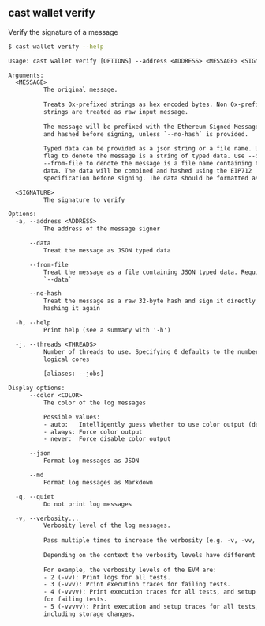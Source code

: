 ## cast wallet verify

Verify the signature of a message

```bash
$ cast wallet verify --help
```

```txt
Usage: cast wallet verify [OPTIONS] --address <ADDRESS> <MESSAGE> <SIGNATURE>

Arguments:
  <MESSAGE>
          The original message.
          
          Treats 0x-prefixed strings as hex encoded bytes. Non 0x-prefixed
          strings are treated as raw input message.
          
          The message will be prefixed with the Ethereum Signed Message header
          and hashed before signing, unless `--no-hash` is provided.
          
          Typed data can be provided as a json string or a file name. Use --data
          flag to denote the message is a string of typed data. Use --data
          --from-file to denote the message is a file name containing typed
          data. The data will be combined and hashed using the EIP712
          specification before signing. The data should be formatted as JSON.

  <SIGNATURE>
          The signature to verify

Options:
  -a, --address <ADDRESS>
          The address of the message signer

      --data
          Treat the message as JSON typed data

      --from-file
          Treat the message as a file containing JSON typed data. Requires
          `--data`

      --no-hash
          Treat the message as a raw 32-byte hash and sign it directly without
          hashing it again

  -h, --help
          Print help (see a summary with '-h')

  -j, --threads <THREADS>
          Number of threads to use. Specifying 0 defaults to the number of
          logical cores
          
          [aliases: --jobs]

Display options:
      --color <COLOR>
          The color of the log messages

          Possible values:
          - auto:   Intelligently guess whether to use color output (default)
          - always: Force color output
          - never:  Force disable color output

      --json
          Format log messages as JSON

      --md
          Format log messages as Markdown

  -q, --quiet
          Do not print log messages

  -v, --verbosity...
          Verbosity level of the log messages.
          
          Pass multiple times to increase the verbosity (e.g. -v, -vv, -vvv).
          
          Depending on the context the verbosity levels have different meanings.
          
          For example, the verbosity levels of the EVM are:
          - 2 (-vv): Print logs for all tests.
          - 3 (-vvv): Print execution traces for failing tests.
          - 4 (-vvvv): Print execution traces for all tests, and setup traces
          for failing tests.
          - 5 (-vvvvv): Print execution and setup traces for all tests,
          including storage changes.
```